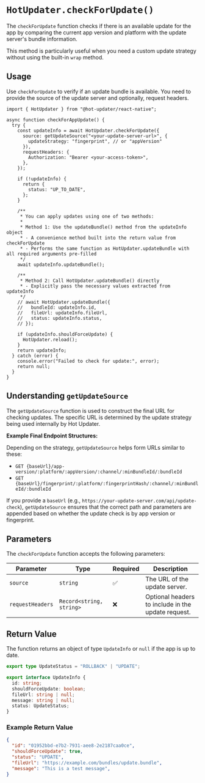 # `HotUpdater.checkForUpdate()`

The `checkForUpdate` function checks if there is an available update for the app by comparing the current app version and platform with the update server's bundle information.

This method is particularly useful when you need a custom update strategy without using the built-in `wrap` method.

## Usage

Use `checkForUpdate` to verify if an update bundle is available. You need to provide the source of the update server and optionally, request headers.

```tsx
import { HotUpdater } from "@hot-updater/react-native";

async function checkForAppUpdate() {
  try {
    const updateInfo = await HotUpdater.checkForUpdate({
      source: getUpdateSource("<your-update-server-url>", {
        updateStrategy: "fingerprint", // or "appVersion"
      }),
      requestHeaders: {
        Authorization: "Bearer <your-access-token>",
      },
    });

    if (!updateInfo) {
      return {
        status: "UP_TO_DATE",
      };
    }

    /**
     * You can apply updates using one of two methods:
     * 
     * Method 1: Use the updateBundle() method from the updateInfo object
     * - A convenience method built into the return value from checkForUpdate
     * - Performs the same function as HotUpdater.updateBundle with all required arguments pre-filled
     */
    await updateInfo.updateBundle();

    /**
     * Method 2: Call HotUpdater.updateBundle() directly
     * - Explicitly pass the necessary values extracted from updateInfo
     */
    // await HotUpdater.updateBundle({
    //   bundleId: updateInfo.id,
    //   fileUrl: updateInfo.fileUrl,
    //   status: updateInfo.status,
    // });

    if (updateInfo.shouldForceUpdate) {
      HotUpdater.reload();
    }
    return updateInfo;
  } catch (error) {
    console.error("Failed to check for update:", error);
    return null;
  }
}

```

## Understanding `getUpdateSource`

The `getUpdateSource` function is used to construct the final URL for checking updates. The specific URL is determined by the update strategy being used internally by Hot Updater.

**Example Final Endpoint Structures:**

Depending on the strategy, `getUpdateSource` helps form URLs similar to these:

*   `GET {baseUrl}/app-version/:platform/:appVersion/:channel/:minBundleId/:bundleId`
*   `GET {baseUrl}/fingerprint/:platform/:fingerprintHash/:channel/:minBundleId/:bundleId`

If you provide a `baseUrl` (e.g., `https://your-update-server.com/api/update-check`), `getUpdateSource` ensures that the correct path and parameters are appended based on whether the update check is by app version or fingerprint.


## Parameters

The `checkForUpdate` function accepts the following parameters:

| Parameter       | Type                | Required | Description                                      |
|-----------------|---------------------|----------|--------------------------------------------------|
| `source`        | `string`            | ✅        | The URL of the update server.                     |
| `requestHeaders`| `Record<string, string>` | ❌        | Optional headers to include in the update request. |

## Return Value

The function returns an object of type `UpdateInfo` or `null` if the app is up to date.

```ts
export type UpdateStatus = "ROLLBACK" | "UPDATE";

export interface UpdateInfo {
  id: string;
  shouldForceUpdate: boolean;
  fileUrl: string | null;
  message: string | null;
  status: UpdateStatus;
}
```

### Example Return Value

```json
{
  "id": "01952bbd-e7b2-7931-aee8-2e2187caa0ce",
  "shouldForceUpdate": true,
  "status": "UPDATE",
  "fileUrl": "https://example.com/bundles/update.bundle",
  "message": "This is a test message",
}
```
